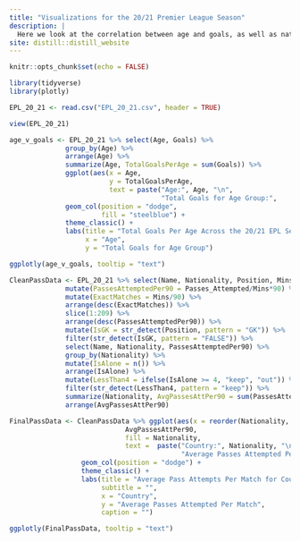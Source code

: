 ```yaml
---
title: "Visualizations for the 20/21 Premier League Season"
description: |
  Here we look at the correlation between age and goals, as well as nationality and passing!
site: distill::distill_website
---
```


```r
knitr::opts_chunk$set(echo = FALSE)

library(tidyverse)
library(plotly)

EPL_20_21 <- read.csv("EPL_20_21.csv", header = TRUE)

view(EPL_20_21)
```


```r
age_v_goals <- EPL_20_21 %>% select(Age, Goals) %>% 
              group_by(Age) %>%
              arrange(Age) %>%
              summarize(Age, TotalGoalsPerAge = sum(Goals)) %>% 
              ggplot(aes(x = Age, 
                         y = TotalGoalsPerAge,
                         text = paste("Age:", Age, "\n", 
                                      "Total Goals for Age Group:",    TotalGoalsPerAge))) + 
              geom_col(position = "dodge", 
                       fill = "steelblue") + 
              theme_classic() + 
              labs(title = "Total Goals Per Age Across the 20/21 EPL Season", 
                   x = "Age", 
                   y = "Total Goals for Age Group")
```


```r
ggplotly(age_v_goals, tooltip = "text")
```


```r
CleanPassData <- EPL_20_21 %>% select(Name, Nationality, Position, Mins, Passes_Attempted) %>%
              mutate(PassesAttemptedPer90 = Passes_Attempted/Mins*90) %>% 
              mutate(ExactMatches = Mins/90) %>%
              arrange(desc(ExactMatches)) %>%
              slice(1:209) %>%
              arrange(desc(PassesAttemptedPer90)) %>%
              mutate(IsGK = str_detect(Position, pattern = "GK")) %>%
              filter(str_detect(IsGK, pattern = "FALSE")) %>% 
              select(Name, Nationality, PassesAttemptedPer90) %>%
              group_by(Nationality) %>% 
              mutate(IsAlone = n()) %>% 
              arrange(IsAlone) %>% 
              mutate(LessThan4 = ifelse(IsAlone >= 4, "keep", "out")) %>%
              filter(str_detect(LessThan4, pattern = "keep")) %>% 
              summarize(Nationality, AvgPassesAttPer90 = sum(PassesAttemptedPer90)/n()) %>% 
              arrange(AvgPassesAttPer90) 
```


```r
FinalPassData <- CleanPassData %>% ggplot(aes(x = reorder(Nationality, AvgPassesAttPer90), 
                             AvgPassesAttPer90, 
                             fill = Nationality,
                             text =  paste("Country:", Nationality, "\n", 
                                           "Average Passes Attempted Per Match:", AvgPassesAttPer90))) + 
                  geom_col(position = "dodge") + 
                  theme_classic() + 
                  labs(title = "Average Pass Attempts Per Match for Countries with More than 3 \n\ Outfield Players Who Have Played \n\ More than Half the Season", 
                       subtitle = "", 
                       x = "Country", 
                       y = "Average Passes Attempted Per Match", 
                       caption = "")
```


```r
ggplotly(FinalPassData, tooltip = "text")
```
